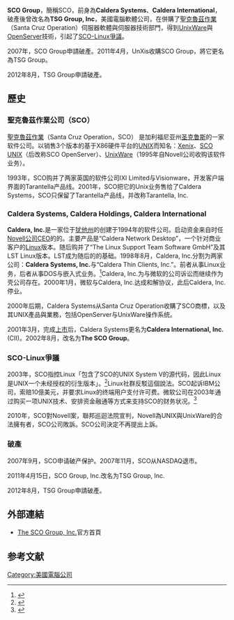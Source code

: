 '''SCO Group'''，簡稱SCO，前身為'''Caldera Systems'''、'''Caldera International'''，破產後曾改名為'''TSG Group, Inc'''，美國電腦軟體公司，在併購了[[聖克魯茲作業|聖克魯茲作業]]（Santa Cruz Operation）伺服器軟體與伺服器技術部門，得到[[UnixWare|UnixWare]]與[[OpenServer|OpenServer]]技術，引起了[[SCO-Linux爭議|SCO-Linux爭議]]。

2007年，SCO Group申請破產。2011年4月，UnXis收購SCO Group，將它更名為TSG Group。

2012年8月，TSG Group申請破產。
==歷史==
===聖克魯茲作業公司（SCO）===
[[聖克魯茲作業|聖克魯茲作業]]（Santa Cruz Operation，SCO） 是加利福尼亚州[[圣克鲁斯|圣克鲁斯]]的一家软件公司。以销售3个版本的基于X86硬件平台的[[UNIX|UNIX]]而知名：[[Xenix|Xenix]]、[[SCO_UNIX|SCO UNIX]]（后改称SCO OpenServer）、[[UnixWare|UnixWare]]（1995年自Novell公司收购该软件业务）。

1993年，SCO购并了两家英国的软件公司IXI Limited与Visionware，开发客户端界面的Tarantella产品线。2001年，SCO把它的Unix业务售给了Caldera Systems，SCO只保留了Tarantella产品线，并改称Tarantella, Inc. 

===Caldera Systems, Caldera Holdings, Caldera International===
'''Caldera, Inc.'''是一家位于[[犹他州|犹他州]]的创建于1994年的软件公司。启动资金来自时任[[Novell公司|Novell公司]]CEO的{{link-en|Ray Noorda|Ray Noorda}}的{{link-en|Canopy Group|Canopy Group}}。主要产品是“Caldera Network Desktop”，一个针对商业客户的[[Linux|Linux]]版本。随后购并了“The Linux Support Team Software GmbH”及其LST Linux版本。LST成为随后的{{link-en|Caldera OpenLinux|Caldera OpenLinux}}的基础。1998年8月，Caldera, Inc.分割为两家公司：'''Caldera Systems, Inc.'''与“Caldera Thin Clients, Inc.”。前者从事Linux业务，后者从事DOS与嵌入式业务。<ref>{{Cite web |url=http://www.prnewswire.co.uk/cgi/news/release?id=15948 |title=Caldera Creates Two {{sic|hide=y|Wholly|-}}Owned Subsidiaries |accessdate=2013-06-20 |archive-date=2017-06-24 |archive-url=https://web.archive.org/web/20170624234105/http://www.prnewswire.co.uk/news-releases/caldera-creates-two-wholly-owned-subsidiaries-156626585.html |dead-url=no }}</ref>Caldera, Inc.为与微软的公司诉讼而继续作为壳公司存在。2000年1月，微软与Caldera, Inc.达成和解协议，此后Caldera, Inc.停业。 

2000年后期，Caldera Systems从Santa Cruz Operation收購了SCO商標，以及其UNIX產品與業務，包括OpenServer与UnixWare操作系统。

2001年3月，完成[[IPO|上市]]后，Caldera Systems更名为'''Caldera International, Inc.''' (CII)。2002年8月，改名为'''The SCO Group'''。
 
===SCO-Linux爭議===
{{main|SCO-Linux爭議}}
2003年，SCO指控Linux「包含了SCO的UNIX System V的源代码，因此Linux是UNIX一个未经授权的衍生版本」。<ref name="copyrights">{{cite web|title=SCO Registers UNIX Copyrights and Offers UNIX License|url=http://ir.sco.com/releasedetail.cfm?ReleaseID=114170|accessdate=2007-04-28|archiveurl=https://web.archive.org/web/20100102232443/http://ir.sco.com/releasedetail.cfm?ReleaseID=114170|archivedate=2010-01-02|deadurl=yes}}</ref>Linux社群反駁這個說法。SCO起诉IBM公司，索赔10億美元，并要求Linux的终端用户支付许可费。微软公司在2003年通过购买一项UNIX技术、安排资金融通等方式来支持SCO的财务状况。<ref name="dirtymoney">{{cite web|title=SCO lawsuit against Linux financed by Microsoft|url=http://news.com.com/2100-7344_3-5450515.html|accessdate=2007-05-26|archiveurl=https://archive.is/20130119195007/http://news.cnet.com/2100-7344_3-5450515.html|archivedate=2013-01-19|deadurl=yes}}</ref>

2010年，SCO對Novell案，聯邦巡迴法院宣判，Novell為UNIX與UnixWare的合法擁有者，SCO公司敗訴。SCO公司決定不再提出上訴。

===破產===
2007年9月，SCO申请破产保护。2007年11月，SCO从NASDAQ退市。

2011年4月15日，SCO Group, Inc.改名为TSG Group, Inc.

2012年8月，TSG Group申請破產。

==外部連結==
* [http://www.sco.com/ The SCO Group, Inc.]{{Wayback|url=http://www.sco.com/ |date=20010508190729 }}官方首頁
==参考文献==
<references/>
[[Category:美國電腦公司|Category:美國電腦公司]]